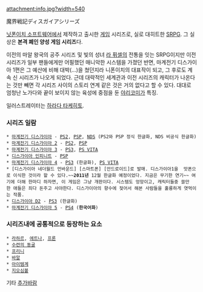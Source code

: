 attachment:info.jpg?width=540

魔界戦記ディスガイアシリーズ 

[[닛폰이치 소프트웨어]]에서 제작하고 출시한 [[게임]] 시리즈로, 실로 대히트한 [[SRPG]]. 그 실상은 '''본격 폐인 양성 게임 시리즈'''다.

이전의 마알 왕국의 공주 시리즈 및 빛의 성녀 [[라 퓌셀]]의 전통을 잇는 SRPG이지만 이전 시리즈가 일부 팬들에게만 어필했던 매니악한 시스템을 가졌던 반면, 마계전기 디스가이아 1편은 그 예산에 비해 대박(...)을 쳤던지라 니폰이치의 대표작이 되고, 그 후로도 계속 신 시리즈가 나오게 되었다. 근데 대략적인 세계관과 이전 시리즈의 캐릭터가 나온다는 것만 빼면 각 시리즈 사이의 스토리 연계 같은 것은 거의 없다고 할 수 있다. 대대로 엄청난 노가다와 끝이 보이지 않는 육성에 중점을 둔 [[야리코미]]가 특징.

일러스트레이터는 [[하라다 타케히토]].

=== 시리즈 일람 ===
 * [[마계전기 디스가이아]] - [[PS2]], [[PSP]], [[NDS]] (PS2와 PSP 정식 한글화, NDS 비공식 한글화)
 * [[마계전기 디스가이아 2]] - [[PS2]], [[PSP]]
 * [[마계전기 디스가이아 3]] - [[PS3]], [[PS VITA]]
 * [[디스가이아 인피니트]] - [[PSP]]
 * [[마계전기 디스가이아 4]] - [[PS3]] (한글화), [[PS VITA]]
 * [디스가이아 네더월드 언바운드] [스마트폰] [안드로이드]로 발매. 디스가이아1을  맛폰으로 이식한 것이라 할 수 있다.~~'''2011년''' 12월 한글화 예정이었다. 지금은 무기한 연기~~ 여기에 더해 한마디 하자면, 이 게임은 그냥 개판이다. 시스템도 엉망이고, 캐릭터들중 쓸만한 애들은 죄다 돈주고 사야한다. 디스가이아의 향수에 젖어서 해본 사람들을 훌륭하게 엿먹이는 작품. 
 * [[디스가이아 D2]] - [[PS3]] (한글화)
 * [[마계전기 디스가이아 5]] - [[PS4]] ('''한국어화''')

=== 시리즈내에 공통적으로 등장하는 요소 ===
 * [[라하르(마계전기 디스가이아)|라하르]], [[에트나(마계전기 디스가이아)|에트나]], [[프론]]
 * [[수련의 동굴]]
 * [[프리니]]
 * [[바알]]
 * [[아이템계]]
 * [[지오심볼]]

기타 [[추가바람]]

